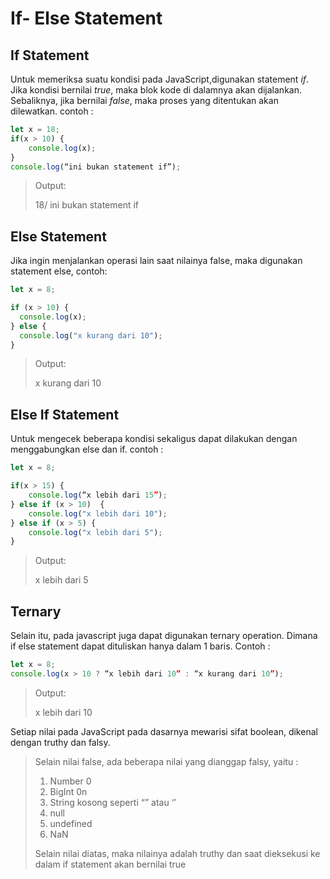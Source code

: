 
# If- Else Statement

## If Statement

Untuk memeriksa suatu kondisi pada JavaScript,digunakan statement _if_. Jika kondisi bernilai _true_, maka blok kode di dalamnya akan dijalankan. Sebaliknya, jika bernilai _false_, maka proses yang ditentukan akan dilewatkan. contoh :

```js
let x = 18;
if(x > 10) {
    console.log(x);
}
console.log(“ini bukan statement if”);
```

> Output:
>
> 18/
> ini bukan statement if

## Else Statement

Jika ingin menjalankan operasi lain saat nilainya false, maka digunakan statement else, contoh:

```js
let x = 8;

if (x > 10) {
  console.log(x);
} else {
  console.log("x kurang dari 10");
}
```

> Output:
>
> x kurang dari 10

## Else If Statement

Untuk mengecek beberapa kondisi sekaligus dapat dilakukan dengan menggabungkan else dan if. contoh :

```js
let x = 8;

if(x > 15) {
    console.log(“x lebih dari 15”);
} else if (x > 10)  {
    console.log("x lebih dari 10");
} else if (x > 5) {
    console.log("x lebih dari 5");
}
```

> Output:
>
> x lebih dari 5

## Ternary

Selain itu, pada javascript juga dapat digunakan ternary operation. Dimana if else statement dapat dituliskan hanya dalam 1 baris. Contoh :

```js
let x = 8;
console.log(x > 10 ? “x lebih dari 10” : “x kurang dari 10”);

```

> Output:
>
> x lebih dari 10

<Callout type="info">
  Setiap nilai pada JavaScript pada dasarnya mewarisi sifat boolean, dikenal
  dengan truthy dan falsy.
</Callout>

> Selain nilai false, ada beberapa nilai yang dianggap falsy, yaitu :
>
> 1. Number 0
> 2. BigInt 0n
> 3. String kosong seperti “” atau ‘’
> 4. null
> 5. undefined
> 6. NaN
>
> Selain nilai diatas, maka nilainya adalah truthy dan saat dieksekusi ke dalam if statement akan bernilai true
